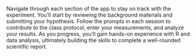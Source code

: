 Navigate through each section of the app to stay on track with the experiment. You’ll start by reviewing the background materials and submitting your hypothesis. Follow the prompts in each session to contribute to the class protocol, enter your measurements, and analyze your results. As you progress, you’ll gain hands-on experience with R and data analysis, ultimately building the skills to complete a well-rounded scientific report.